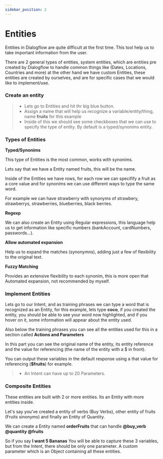 ```yaml
---
sidebar_position: 2
---
```


# Entities


Entities in Dialogflow are quite difficult at the first time. This tool help us to take important information from the user.

There are 2 general types of entities, system entities, which are entities pre created by Dialogflow to handle common things like (Dates, Locations, Countries and more) at the other hand we have custom Entities, these entities are created by ourselves, and are for specific cases that we would like to implement/use.

### Create an entity

> - Lets go to Entities and hit thr big blue button.
> - Assign a name that will help us recognize a variable/entity/thing, name **fruits** for this example
> - Inside of this we should see some checkboxes that we can use to specify the type of entity. By default is a typed/synonims entity.

### Types of Entities

**Typed/Synonims**

This type of Entities is the most common, works with synonims.

Lets say that we have a Entity named fruits, this will be the name.

Inside of the Entities we have rows, for each row we can specifify a fruit as a core value and for synonims we can use different ways to type the same word.

For example we can have strawberry with synonyms of strawbery, strawberrys, strawberries, blueberries, black berries.

**Regexp**

We can also create an Entity using Regular expressions, this language help us to get information like specific numbers (bankAccount, cardNumbers, passwords...).

**Allow automated expansion**

Help us to expand the matches (synonymns), adding just a few of flexibility to the original text.

**Fuzzy Matching**

Provides an extensive flexibility to each synonim, this is more open that Automated expansion, not recommended by myself.

### Implement Entities

Lets go to our Intent, and as training phrases we can type a word that is recognized as an Entity, for this example, lets type **coco**, if you created the entity, you should be able to see your word now highlighted, and if you hover on it, some information will appear about the entity used.

Also below the training phrases you can see all the entities used for this in a section called **Actions and Parameters**

In this part you can see the original name of the entity, its entity reference and the value for referencing (the name of the entity with a $ in front).

You can output these variables in the default response using a that value for referencing (**$fruits**) for example.

> - An Intent can have up to 20 Parameters.

### Composite Entities

These entities are built with 2 or more entities. Its an Entity with more entities inside.

Let's say you've created a entity of verbs (Buy Verbs), other entity of fruits (Fruits sinonyms) and finally an Entity of Quantity.

We can create a Entity named **orderFruits** that can handle **@buy_verb @quantity @fruits**

So if you say **I want 5 Bananas** You will be able to capture these 3 variables, but from the Intent, there should be only one parameter. A custom parameter which is an Object containing all these entities.
